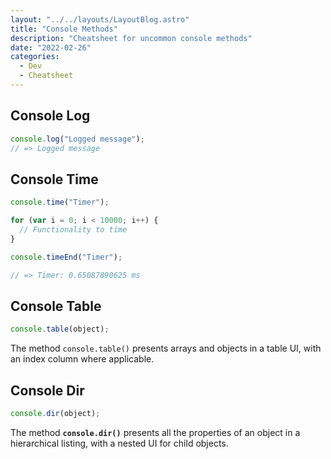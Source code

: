 ```yaml
---
layout: "../../layouts/LayoutBlog.astro"
title: "Console Methods"
description: "Cheatsheet for uncommon console methods"
date: "2022-02-26"
categories: 
  - Dev
  - Cheatsheet
---
```


## Console Log

```javascript
console.log("Logged message");
// => Logged message
```

## Console Time

```javascript
console.time("Timer");

for (var i = 0; i < 10000; i++) {
  // Functionality to time
}

console.timeEnd("Timer");

// => Timer: 0.65087890625 ms
```

## Console Table

```javascript
console.table(object);
```

The method `console.table()` presents arrays and objects in a table UI, with an index column where applicable.

## Console Dir

```javascript
console.dir(object);
```

The method **`console.dir()`** presents all the properties of an object in a hierarchical listing, with a nested UI for child objects.
